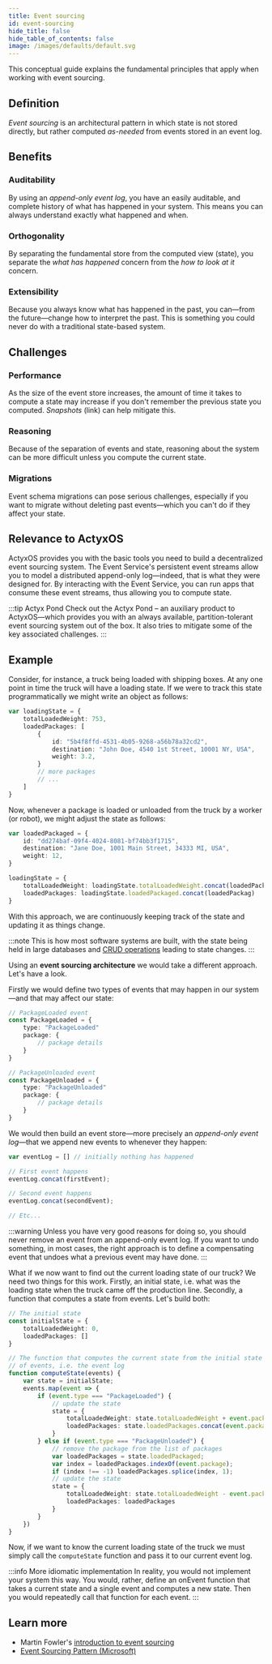 ```yaml
---
title: Event sourcing
id: event-sourcing
hide_title: false
hide_table_of_contents: false
image: /images/defaults/default.svg
---
```


This conceptual guide explains the fundamental principles that apply when working with event sourcing.

## Definition

_Event sourcing_ is an architectural pattern in which state is not stored directly, but rather computed _as-needed_ from events stored in an event log.

## Benefits

### Auditability

By using an _append-only event log_, you have an easily auditable, and complete history of what has happened in your system. This means you can always understand exactly what happened and when.

### Orthogonality

By separating the fundamental store from the computed view (state), you separate the _what has happened_ concern from the _how to look at it_ concern.

### Extensibility

Because you always know what has happened in the past, you can—from the future—change how to interpret the past. This is something you could never do with a traditional state-based system.

## Challenges

### Performance

As the size of the event store increases, the amount of time it takes to compute a state may increase if you don't remember the previous state you computed. _Snapshots_ (link) can help mitigate this.

### Reasoning

Because of the separation of events and state, reasoning about the system can be more difficult unless you compute the current state.

### Migrations

Event schema migrations can pose serious challenges, especially if you want to migrate without deleting past events—which you can't do if they affect your state.

## Relevance to ActyxOS

ActyxOS provides you with the basic tools you need to build a decentralized event sourcing system. The Event Service's persistent event streams allow you to model a distributed append-only log—indeed, that is what they were designed for. By interacting with the Event Service,  you can run apps that consume these event streams, thus allowing you to compute state.

:::tip Actyx Pond
Check out the Actyx Pond – an auxiliary product to ActyxOS—which provides you with an always available, partition-tolerant event sourcing system out of the box. It also tries to mitigate some of the key associated challenges.
:::

## Example

Consider, for instance, a truck being loaded with shipping boxes. At any one point in time the truck will have a loading state. If we were to track this state programmatically we might write an object as follows:

```ts
var loadingState = {
    totalLoadedWeight: 753,
    loadedPackages: [
        {
            id: "5b4f8ffd-4531-4b05-9268-a56b78a32cd2",
            destination: "John Doe, 4540 1st Street, 10001 NY, USA",
            weight: 3.2,
        }
        // more packages
        // ...
    ]
}
```

Now, whenever a package is loaded or unloaded from the truck by a worker (or robot), we might adjust the state as follows:

```ts
var loadedPackaged = {
    id: "dd274baf-09f4-4024-8081-bf74bb3f1715",
    destination: "Jane Doe, 1001 Main Street, 34333 MI, USA",
    weight: 12,
}

loadingState = {
    totalLoadedWeight: loadingState.totalLoadedWeight.concat(loadedPackage.weight),
    loadedPackages: loadingState.loadedPackaged.concat(loadedPackag)
}
```

With this approach, we are continuously keeping track of the state and updating it as things change.

:::note
This is how most software systems are built, with the state being held in large databases and [CRUD operations](https://en.wikipedia.org/wiki/Create,_read,_update_and_delete) leading to state changes.
:::

Using an **event sourcing architecture** we would take a different approach. Let's have a look.

Firstly we would define two types of events that may happen in our system—and that may affect our state:

```ts
// PackageLoaded event
const PackageLoaded = {
    type: "PackageLoaded"
    package: {
        // package details
    }
}

// PackageUnloaded event
const PackageUnloaded = {
    type: "PackageUnloaded"
    package: {
        // package details
    }
}
```

We would then build an event store—more precisely an _append-only event log_—that we append new events to whenever they happen:

```ts
var eventLog = [] // initially nothing has happened

// First event happens
eventLog.concat(firstEvent);

// Second event happens
eventLog.concat(secondEvent);

// Etc...
```

:::warning
Unless you have very good reasons for doing so, you should never remove an event from an append-only event log. If you want to undo something, in most cases, the right approach is to define a compensating event that undoes what a previous event may have done.
:::

What if we now want to find out the current loading state of our truck? We need two things for this work. Firstly, an initial state, i.e. what was the loading state when the truck came off the production line. Secondly, a function that computes a state from events. Let's build both:

```ts
// The initial state
const initialState = {
    totalLoadedWeight: 0,
    loadedPackages: []
}

// The function that computes the current state from the initial state and a list
// of events, i.e. the event log
function computeState(events) {
    var state = initialState;
    events.map(event => {
        if (event.type === "PackageLoaded") {
            // update the state
            state = {
                totalLoadedWeight: state.totalLoadedWeight + event.package.weight,
                loadedPackages: state.loadedPackages.concat(event.package),
            }
        } else if (event.type === "PackageUnloaded") {
            // remove the package from the list of packages
            var loadedPackages = state.loadedPackaged;
            var index = loadedPackages.indexOf(event.package);
            if (index !== -1) loadedPackages.splice(index, 1);
            // update the state
            state = {
                totalLoadedWeight: state.totalLoadedWeight - event.package.weight,
                loadedPackages: loadedPackages
            }
        }
    })
}
```

Now, if we want to know the current loading state of the truck we must simply call the `computeState` function and pass it to our current event log.

:::info More idiomatic implementation
In reality, you would not implement your system this way. You would, rather, define an onEvent function that takes a current state and a single event and computes a new state. Then you would repeatedly call that function for each event.
:::

## Learn more

- Martin Fowler's [introduction to event sourcing](https://martinfowler.com/eaaDev/EventSourcing.html)
- [Event Sourcing Pattern (Microsoft)](https://docs.microsoft.com/en-us/azure/architecture/patterns/event-sourcing)
